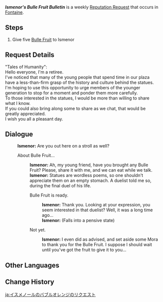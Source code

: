 {{Quest Infobox
|id            = 74656
|image         = Ismenor Icon.png
|type          = World
|group         = Request
|startLocation = [[Court of Fontaine: Vasari Passage]], [[Fontaine]]
|region        = Fontaine
|area          = Court of Fontaine Region
|subarea       = Court of Fontaine
|poi           = Court of Fontaine: Vasari Passage
|characters    = Ismenor; Traveler
|rewards       = Mora*20,000
|rep           = Fontaine
}}
'''''Ismenor's Bulle Fruit Bulletin''''' is a weekly [[Reputation Request]] that occurs in [[Fontaine]].

==Steps==
# Give five [[Bulle Fruit]] to Ismenor

==Request Details==
"Tales of Humanity":<br>
Hello everyone, I'm a retiree.<br>
I've noticed that many of the young people that spend time in our plaza have a less-than-firm grasp of the history and culture behind the statues.<br>
I'm hoping to use this opportunity to urge members of the younger generation to stop for a moment and ponder them more carefully.<br>
To those interested in the statues, I would be more than willing to share what I know.<br>
If you could also bring along some {{color|buzzword|Bulle Fruit}} to share as we chat, that would be greatly appreciated.<br>
I wish you all a pleasant day.

==Dialogue==
{{Quest Description|Ismenor needs 5 Bulle Fruit.}}
{{Dialogue Start}}
:'''Ismenor:''' Are you out here on a stroll as well?
:{{DIcon|Quest}} About Bulle Fruit...
::'''Ismenor:''' Ah, my young friend, have you brought any Bulle Fruit? Please, share it with me, and we can eat while we talk.
::'''Ismenor:''' Statues are wordless poems, so one shouldn't appreciate them on an empty stomach. A duelist told me so, during the final duel of his life.
::{{DIcon|Quest}} Bulle Fruit is ready.
:::'''Ismenor:''' Thank you. Looking at your expression, you seem interested in that duelist? Well, it was a long time ago...
:::'''Ismenor:''' (Falls into a pensive state)
::{{DIcon}} Not yet.
:::'''Ismenor:''' I even did as advised, and set aside some Mora to thank you for the Bulle Fruit. I suppose I should wait until you've got the fruit to give it to you...
{{Dialogue End}}

==Other Languages==
{{Other Languages|default_hidden=1
|en      = Ismenor's Bulle Fruit Bulletin
|zhs     = 伊斯梅诺的泡泡桔需求
|zhs_rm  = Yīsīméinuò de Pàopàojú Xūqiú
|zht     = 伊斯梅諾的泡泡桔需求
|zht_rm  = Yīsīméinuò de Pàopàojú Xūqiú
|zh_tl   = Ismenor's Bulle Fruit Request
|ja      = イスメノールのバブルオレンジのリクエスト
|ja_rm   = Isumenooru no Baburuorenji no Rikuesuto
|ja_tl   = Ismenor's Bulle Fruit Request
|ko      = 이스메노르의 풍선귤 의뢰
|ko_rm   = 
|ko_tl   = 
|es      = Burburanjas para Isménor
|es_tl   = Bubble Oranges for Ismenor
|fr      = Des fruits bullés pour Ismenor
|fr_tl   = {{Lex|Bulle Fruits|fr}} for Ismenor
|ru      = Пузырин для Исменора
|ru_tl   = 
|th      = คำขอ Bulle Fruit ของ Ismenor
|th_rm   = 
|th_tl   = 
|vi      = Yêu Cầu Về Trái Bulle Của Ismenor
|vi_tl   = 
|de      = Ismenors Bitte um Blasenmandarinen
|de_tl   = Ismenor's Request for {{Lex|Bulle Fruit|de}}s
|id      = Permintaan Bulle Fruit Ismenor
|id_tl   = Ismenor's Bulle Fruit Request
|pt      = Requisição de Fruta Bulle de Ismenor
|pt_tl   = 
|tr      = Ismenor'un Bulle Meyvesi İlanı
|tr_tl   = 
|it      = Il Bulle-t-tino di Ismenor
|it_tl   = Ismenor's Bulle-tin
|it_note = Bulle-tin is a pun on Bulle fruit and Bulletin
}}

==Change History==
{{Change History|4.0}}

[[ja:イスメノールのバブルオレンジのリクエスト]]